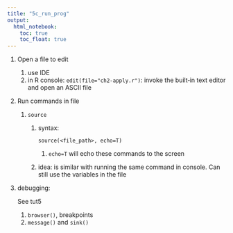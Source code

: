 ---
title: "5c_run_prog"
output: 
  html_notebook:
    toc: true
    toc_float: true
---

1. Open a file to edit
    1. use IDE
    1. in R console: `edit(file="ch2-apply.r")`: invoke the built‐in text editor and open an ASCII file
    
    
1. Run commands in file

    1. `source`
    
        1. syntax: 
    
            ```
            source(<file_path>, echo=T)
            ```
            
            1. `echo=T` will echo these commands to the screen
            
        1. idea: is similar with running the same command in console. Can still use the variables in the file 
        
        
1. debugging:

    See tut5

    1. `browser()`, breakpoints
    1. `message()` and `sink()`

